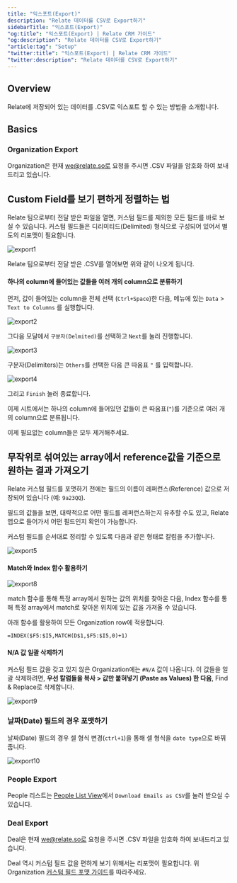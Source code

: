 ```yaml
---
title: "익스포트(Export)"
description: "Relate 데이터를 CSV로 Export하기"
sidebarTitle: "익스포트(Export)"
"og:title": "익스포트(Export) | Relate CRM 가이드"
"og:description": "Relate 데이터를 CSV로 Export하기"
"article:tag": "Setup"
"twitter:title": "익스포트(Export) | Relate CRM 가이드"
"twitter:description": "Relate 데이터를 CSV로 Export하기"
---
```


## Overview

Relate에 저장되어 있는 데이터를 .CSV로 익스포트 할 수 있는 방법을 소개합니다.

## Basics

### Organization Export

<Check>Organization은 현재 we@relate.so로 요청을 주시면 .CSV 파일을 암호화 하여 보내드리고 있습니다.</Check>

## Custom Field를 보기 편하게 정렬하는 법
Relate 팀으로부터 전달 받은 파일을 열면, 커스텀 필드를 제외한 모든 필드를 바로 보실 수 있습니다. 커스텀 필드들은 디리미티드(Delimited) 형식으로 구성되어 있어서 별도의 리포맷이 필요합니다.

![export1](/images/setup/export1.png)

Relate 팀으로부터 전달 받은 .CSV를 열어보면 위와 같이 나오게 됩니다.

#### 하나의 column에 들어있는 값들을 여러 개의 column으로 분류하기

먼저, 값이 들어있는 column을 전체 선택 (`Ctrl+Space`)한 다음, 메뉴에 있는 `Data` > `Text to Columns` 를 실행합니다.

![export2](/images/setup/export2.png)

그다음 모달에서 `구분자(Delmited)`를 선택하고 `Next`를 눌러 진행합니다.

![export3](/images/setup/export3.png)

구분자(Delimiters)는 `Others`를 선택한 다음 큰 따옴표 `"` 를 입력합니다.

![export4](/images/setup/export4.png)

그리고 `Finish` 눌러 종료합니다.

이제 시트에서는 하나의 column에 들어있던 값들이 큰 따옴표(`"`)를 기준으로 여러 개의 column으로 분류됩니다.

이제 필요없는 column들은 모두 제거해주세요.

## 무작위로 섞여있는 array에서 reference값을 기준으로 원하는 결과 가져오기
Relate 커스텀 필드를 포맷하기 전에는 필드의 이름이 레퍼런스(Reference) 값으로 저장되어 있습니다 (예: `9a23QQ`).

필드의 값들을 보면, 대략적으로 어떤 필드를 레퍼런스하는지 유추할 수도 있고, Relate 앱으로 들어가서 어떤 필드인지 확인이 가능합니다.

커스텀 필드를 순서대로 정리할 수 있도록 다음과 같은 형태로 칼럼을 추가합니다.

![export5](/images/setup/export5.png)

#### Match와 Index 함수 활용하기

![export8](/images/setup/export8.png)

match 함수를 통해 특정 array에서 원하는 값의 위치를 찾아온 다음, Index 함수를 통해 특정 array에서 match로 찾아온 위치에 있는 값을 가져올 수 있습니다.

아래 함수를 활용하여 모든 Organization row에 적용합니다.

```
=INDEX($F5:$I5,MATCH(D$1,$F5:$I5,0)+1)
```

#### N/A 값 일괄 삭제하기

커스텀 필드 값을 갖고 있지 않은 Organization에는 `#N/A` 값이 나옵니다. 이 값들을 일괄 삭제하려면, **우선 칼럼들을 복사 > 값만 붙혀넣기 (Paste as Values) 한 다음**, Find & Replace로 삭제합니다.

![export9](/images/setup/export9.png)

### 날짜(Date) 필드의 경우 포맷하기

날짜(Date) 필드의 경우 셀 형식 변경(`ctrl+1`)을 통해 셀 형식을 `date type`으로 바꿔줍니다.

![export10](/images/setup/export10.png)

### People Export
People 리스트는 [People List View](https://app.relate.so/contacts)에서 `Download Emails as CSV`를 눌러 받으실 수 있습니다.

### Deal Export
Deal은 현재 we@relate.so로 요청을 주시면 .CSV 파일을 암호화 하여 보내드리고 있습니다.

Deal 역시 커스텀 필드 값을 편하게 보기 위해서는 리포맷이 필요합니다. 위 Organization [커스텀 필드 포맷 가이드](/setup/export#custom-field)를 따라주세요.